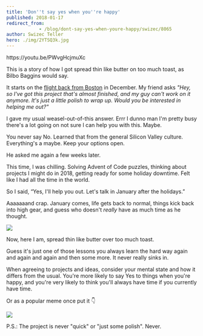 ```yaml
---
title: 'Don''t say yes when you''re happy'
published: 2018-01-17
redirect_from: 
            - /blog/dont-say-yes-when-youre-happy/swizec/8065
author: Swizec Teller
hero: ./img/2YTSQ3k.jpg
---
```

https&#x3A;//youtu.be/PWvgHcjmuXc



This is a story of how I got spread thin like butter on too much toast, as Bilbo Baggins would say.



It starts on the [flight back from Boston](https://swizec.com/blog/teaching-backend-devs-react-redux-stubhub-boston/swizec/7952) in December. My friend asks _"Hey, so I've got this project that's almost finished, and my guy can't work on it anymore. It's just a little polish to wrap up. Would you be interested in helping me out?"_



I gave my usual weasel-out-of-this answer. Errr I dunno man I'm pretty busy there's a lot going on not sure I can help you with this. Maybe.



You never say No. Learned that from the general Silicon Valley culture. Everything's a maybe. Keep your options open.



He asked me again a few weeks later.



This time, I was chilling. Solving Advent of Code puzzles, thinking about projects I might do in 2018, getting ready for some holiday downtime. Felt like I had all the time in the world.



So I said, “Yes, I'll help you out. Let's talk in January after the holidays.”



Aaaaaaand crap. January comes, life gets back to normal, things kick back into high gear, and guess who doesn't _really_ have as much time as he thought.



![](./img/2YTSQ3k.jpg)



Now, here I am, spread thin like butter over too much toast.



Guess it's just one of those lessons you always learn the hard way again and again and again and then some more. It never really sinks in.



When agreeing to projects and ideas, consider your mental state and how it differs from the usual. You're more likely to say Yes to things when you're happy, and you're very likely to think you'll always have time if you currently have time.



Or as a popular meme once put it 👇



![](./img/22-year-old-me-after-a-night-out-of-drinking-3050859.png)



P.S.: The project is never "quick" or "just some polish". Never.